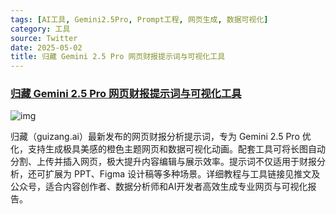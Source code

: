 ```yaml
---
tags: [AI工具, Gemini2.5Pro, Prompt工程, 网页生成, 数据可视化]
category: 工具
source: Twitter
date: 2025-05-02
title: 归藏 Gemini 2.5 Pro 网页财报提示词与可视化工具
---
```


### [归藏 Gemini 2.5 Pro 网页财报提示词与可视化工具](https://twitter-thread.com/t/1914877445830033493)

![img](https://img.mengpeng.tech/i/2025/05/05/68180bf624093.webp)

归藏（guizang.ai）最新发布的网页财报分析提示词，专为 Gemini 2.5 Pro 优化，支持生成极具美感的橙色主题网页和数据可视化动画。配套工具可将长图自动分割、上传并插入网页，极大提升内容编辑与展示效率。提示词不仅适用于财报分析，还可扩展为 PPT、Figma 设计稿等多种场景。详细教程与工具链接见推文及公众号，适合内容创作者、数据分析师和AI开发者高效生成专业网页与可视化报告。